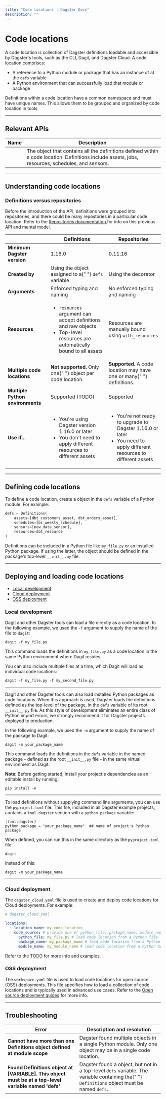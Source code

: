 ```yaml
---
title: "Code locations | Dagster Docs"
description: ""
---
```


# Code locations

A code location is collection of Dagster definitions loadable and accessible by Dagster's tools, such as the CLI, Dagit, and Dagster Cloud. A code location comprises:

- A reference to a Python module or package that has an instance of <PyObject object="Definitions" /> at the `defs` variable
- A Python environment that can successfully load that module or package

Definitions within a code location have a common namespace and must have unique names. This allows them to be grouped and organized by code location in tools.

---

## Relevant APIs

| Name                              | Description                                                                                                                                       |
| --------------------------------- | ------------------------------------------------------------------------------------------------------------------------------------------------- |
| <PyObject object="Definitions" /> | The object that contains all the definitions defined within a code location. Definitions include assets, jobs, resources, schedules, and sensors. |

---

## Understanding code locations

### Definitions versus repositories

<Note>
  Before the introduction of the <PyObject object="Definitions" />
  API, definitions were grouped into repositories, and there could be many repostories
  in a particular code location. Refer to the <a href="/concepts/repositories-workspaces/repositories">
    Repositories documentation
  </a> for info on this previous API and mental model.
</Note>

<table
  className="table"
  style={{
    width: "100%",
  }}
>
  <thead>
    <tr>
      <th></th>
      <th
        style={{
          width: "40%",
        }}
      >
        Definitions
      </th>
      <th
        style={{
          width: "40%",
        }}
      >
        Repositories
      </th>
    </tr>
  </thead>
  <tbody>
    <tr>
      <td>
        <strong>Minimum Dagster version</strong>
      </td>
      <td>1.16.0</td>
      <td>0.11.16</td>
    </tr>
    <tr>
      <td>
        <strong>Created by</strong>
      </td>
      <td>
        Using the <PyObject object="Definitions" /> object assigned to a{" "}
        <code>defs</code> variable
      </td>
      <td>
        Using the <PyObject object="repository" decorator /> decorator
      </td>
    </tr>
    <tr>
      <td>
        <strong>Arguments</strong>
      </td>
      <td>Enforced typing and naming</td>
      <td>No enforced typing and naming</td>
    </tr>
    <tr>
      <td>
        <strong>Resources</strong>
      </td>
      <td>
        <ul
          style={{
            marginTop: "0px",
          }}
        >
          <li
            style={{
              marginTop: "0px",
            }}
          >
            <code>resources</code> argument can accept definitions and raw
            objects
          </li>
          <li>Top-level resources are automatically bound to all assets</li>
        </ul>
      </td>
      <td>
        Resources are manually bound using <code>with_resources</code>
      </td>
    </tr>
    <tr>
      <td>
        <strong>Multiple code locations</strong>
      </td>
      <td>
        <strong>Not supported.</strong> Only one{" "}
        <PyObject object="Definitions" /> object per code location.
      </td>
      <td>
        <strong>Supported.</strong> A code location may have one or many{" "}
        <PyObject object="repository" decorator /> definitions.
      </td>
    </tr>
    <tr>
      <td>
        <strong>Multiple Python environments</strong>
      </td>
      <td>Supported (TODO)</td>
      <td>Supported</td>
    </tr>
    <tr>
      <td>
        <strong>Use if...</strong>
      </td>
      <td>
        <ul
          style={{
            marginTop: "0px",
          }}
        >
          <li
            style={{
              marginTop: "0px",
            }}
          >
            You're using Dagster version 1.16.0 or later
          </li>
          <li>
            You don't need to apply different resources to different assets
          </li>
        </ul>
      </td>
      <td>
        <ul
          style={{
            marginTop: "0px",
          }}
        >
          <li
            style={{
              marginTop: "0px",
            }}
          >
            You're not ready to upgrade to Dagster 1.16.0 or later
          </li>
          <li>You need to apply different resources to different assets</li>
        </ul>
      </td>
    </tr>
  </tbody>
</table>

---

## Defining code locations

To define a code location, create a <PyObject object="Definitions"/> object in the `defs` variable of a Python module. For example:

```python
defs = Definitions(
    assets=[dbt_customers_asset, dbt_orders_asset],
    schedules=[bi_weekly_schedule],
    sensors=[new_data_sensor],
    resources=dbt_resource
)
```

Definitions can be included in a Python file like `my_file.py` or an installed Python package. If using the latter, the <PyObject object="Definitions"/> object should be defined in the package's top-level `__init__.py` file.

---

## Deploying and loading code locations

- [Local development](#local-development)
- [Cloud deployment](#cloud-deployment)
- [OSS deployment](#oss-deployment)

### Local development

<TabGroup>
    <TabItem name="From a file">

Dagit and other Dagster tools can load a file directly as a code location. In the following example, we used the `-f` argument to supply the name of the file to `dagit`:

```shell
dagit -f my_file.py
```

This command loads the definitions in `my_file.py` as a code location in the same Python environment where Dagit resides.

You can also include multiple files at a time, which Dagit will load as individual code locations:

```shell
dagit -f my_file.py -f my_second_file.py
```

---

</TabItem>
<TabItem name="From an installed package">

Dagit and other Dagster tools can also load installed Python packages as code locations. When this approach is used, Dagster loads the definitions defined as the top-level of the package, in the `defs` variable of its root `__init__.py` file. As this style of development eliminates an entire class of Python import errors, we strongly recommend it for Dagster projects deployed to production.

In the following example, we used the `-m` argument to supply the name of the package to Dagit:

```shell
dagit -m your_package_name
```

This command loads the definitions in the `defs` variable in the named package - defined as the root `__init__.py` file - in the same virtual environment as Dagit.

**Note**: Before getting started, install your project's dependencies as an editable install by running:

```shell
pip install -e
```

---

</TabItem>
<TabItem name="Without command line arguments">

To load definitions without supplying command line arguments, you can use the `pyproject.toml` file. This file, included in all Dagster example projects, contains a `tool.dagster` section with a `python_package` variable:

```shell
[tool.dagster]
python_package = "your_package_name"  ## name of project's Python package
```

When defined, you can run this in the same directory as the `pyproject.toml` file:

```shell
dagit
```

Instead of this:

```shell
dagit -m your_package_name
```

---

</TabItem>
</TabGroup>

### Cloud deployment

The `dagster_cloud.yaml` file is used to create and deploy code locations for Cloud deployments. For example:

```yaml
# dagster_cloud.yaml

locations:
  - location_name: my-code-location
    code_source: # provide one of python_file, package_name, module_name
      python_file: my_file.py # load code location from a Python file
      package_name: my_package_name # load code location from a Python package
      module_name: my_module_name # load code location from a Python module
```

Refer to the [TODO]() for more info and examples.

### OSS deployment

The `workspace.yaml` file is used to load code locations for open source (OSS) deployments. This file specifies how to load a collection of code locations and is typically used in advanced use cases. Refer to the [Open source deployment guides](/deployment/guides) for more info.

---

## Troubleshooting

<table
  className="table"
  style={{
    width: "100%",
  }}
>
  <thead>
    <tr>
      <th
        style={{
          width: "30%",
        }}
      >
        Error
      </th>
      <th>Description and resolution</th>
    </tr>
  </thead>
  <tbody>
    <tr>
      <td>
        <strong>
          Cannot have more than one Definitions object defined at module scope
        </strong>
      </td>
      <td>
        Dagster found multiple <PyObject object="Definitions" /> objects in a
        single Python module. Only one <PyObject object="Definitions" /> object
        may be in a single code location.
      </td>
    </tr>
    <tr>
      <td>
        <strong>
          Found Definitions object at [VARIABLE]. This object must be at a
          top-level variable named 'defs'
        </strong>
      </td>
      <td>
        Dagster found a <PyObject object="Definitions" /> object, but not in a
        top-level <code>defs</code> variable. The variable containing the{" "}
        <code>Definitions</code> object must be named <code>defs</code>.
      </td>
    </tr>
  </tbody>
</table>

